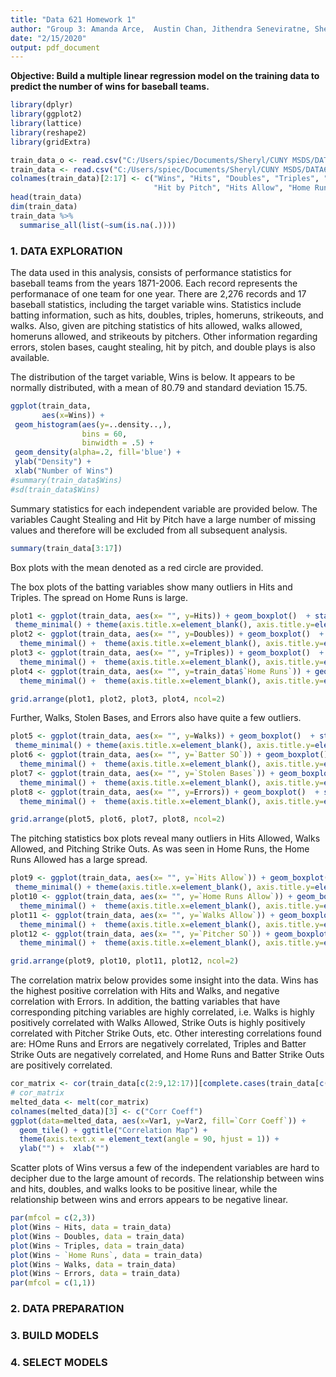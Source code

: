 ```yaml
---
title: "Data 621 Homework 1"
author: "Group 3: Amanda Arce,  Austin Chan, Jithendra Seneviratne, Sheryl Piechocki"
date: "2/15/2020"
output: pdf_document
---
```


**Objective:  Build a multiple linear regression model on the training data to predict the number of wins for baseball teams.**  

```r
library(dplyr)
library(ggplot2)
library(lattice)
library(reshape2)
library(gridExtra)
```
  
```r
train_data_o <- read.csv("C:/Users/spiec/Documents/Sheryl/CUNY MSDS/DATA621/Homework 1/Data-621-Group/Data/Assignment_1/moneyball-training-data.csv")
train_data <- read.csv("C:/Users/spiec/Documents/Sheryl/CUNY MSDS/DATA621/Homework 1/Data-621-Group/Data/Assignment_1/moneyball-training-data.csv")
colnames(train_data)[2:17] <- c("Wins", "Hits", "Doubles", "Triples", "Home Runs", "Walks", "Batter SO", "Stolen Bases", "Caught Stealing",
                                "Hit by Pitch", "Hits Allow", "Home Runs Allow", "Walks Allow", "Pitcher SO", "Errors", "Double Plays")
head(train_data)
dim(train_data)
train_data %>%
  summarise_all(list(~sum(is.na(.))))
```

### 1. DATA EXPLORATION  
  
The data used in this analysis, consists of performance statistics for baseball teams from the years 1871-2006. Each record represents the performanace of one team for one year.  There are 2,276 records and 17 baseball statistics, including the target variable wins.  Statistics include batting information, such as hits, doubles, triples, homeruns, strikeouts, and walks.  Also, given are pitching statistics of hits allowed, walks allowed, homeruns allowed, and strikeouts by pitchers.  Other information regarding errors, stolen bases, caught stealing, hit by pitch, and double plays is also available.  

The distribution of the target variable, Wins is below.  It appears to be normally distributed, with a mean of 80.79 and standard deviation 15.75.  
```r
ggplot(train_data, 
       aes(x=Wins)) + 
 geom_histogram(aes(y=..density..,),
                bins = 60,
                binwidth = .5) +
 geom_density(alpha=.2, fill='blue') +
 ylab("Density") + 
 xlab("Number of Wins")
#summary(train_data$Wins)
#sd(train_data$Wins)
```  
  
Summary statistics for each independent variable are provided below.  The variables Caught Stealing and Hit by Pitch have a large number of missing values and therefore will be excluded from all subsequent analysis.  

```r
summary(train_data[3:17])
```
  
Box plots with the mean denoted as a red circle are provided.  
  
The box plots of the batting variables show many outliers in Hits and Triples.  The spread on Home Runs is large.  
```r
plot1 <- ggplot(train_data, aes(x= "", y=Hits)) + geom_boxplot()  + stat_summary(fun.y=mean,col = 'red',geom='point') + 
 theme_minimal() + theme(axis.title.x=element_blank(), axis.title.y=element_blank(), panel.border=element_rect(fill=NA)) + ggtitle("Hits")
plot2 <- ggplot(train_data, aes(x= "", y=Doubles)) + geom_boxplot()  + stat_summary(fun.y=mean,col = 'red',geom='point') + 
  theme_minimal() +  theme(axis.title.x=element_blank(), axis.title.y=element_blank(), panel.border=element_rect(fill=NA)) + ggtitle("Doubles")
plot3 <- ggplot(train_data, aes(x= "", y=Triples)) + geom_boxplot()  + stat_summary(fun.y=mean,col = 'red',geom='point') + 
  theme_minimal() +  theme(axis.title.x=element_blank(), axis.title.y=element_blank(), panel.border=element_rect(fill=NA)) + ggtitle("Triples")
plot4 <- ggplot(train_data, aes(x= "", y=train_data$`Home Runs`)) + geom_boxplot()  + stat_summary(fun.y=mean,col = 'red',geom='point') + 
  theme_minimal() +  theme(axis.title.x=element_blank(), axis.title.y=element_blank(), panel.border=element_rect(fill=NA)) + ggtitle("Home Runs")

grid.arrange(plot1, plot2, plot3, plot4, ncol=2)
```
  
Further, Walks, Stolen Bases, and Errors also have quite a few outliers.  
```r
plot5 <- ggplot(train_data, aes(x= "", y=Walks)) + geom_boxplot()  + stat_summary(fun.y=mean,col = 'red',geom='point') + 
 theme_minimal() + theme(axis.title.x=element_blank(), axis.title.y=element_blank(), panel.border=element_rect(fill=NA)) + ggtitle("Walks")
plot6 <- ggplot(train_data, aes(x= "", y=`Batter SO`)) + geom_boxplot()  + stat_summary(fun.y=mean,col = 'red',geom='point') + 
  theme_minimal() +  theme(axis.title.x=element_blank(), axis.title.y=element_blank(), panel.border=element_rect(fill=NA)) + ggtitle("Batter Strike Outs")
plot7 <- ggplot(train_data, aes(x= "", y=`Stolen Bases`)) + geom_boxplot()  + stat_summary(fun.y=mean,col = 'red',geom='point') + 
  theme_minimal() +  theme(axis.title.x=element_blank(), axis.title.y=element_blank(), panel.border=element_rect(fill=NA)) + ggtitle("Stolen Bases")
plot8 <- ggplot(train_data, aes(x= "", y=Errors)) + geom_boxplot()  + stat_summary(fun.y=mean,col = 'red',geom='point') + 
  theme_minimal() +  theme(axis.title.x=element_blank(), axis.title.y=element_blank(), panel.border=element_rect(fill=NA)) + ggtitle("Errors")

grid.arrange(plot5, plot6, plot7, plot8, ncol=2)
```
  
The pitching statistics box plots reveal many outliers in Hits Allowed, Walks Allowed, and Pitching Strike Outs.  As was seen in Home Runs, the Home Runs Allowed has a large spread.  
```r
plot9 <- ggplot(train_data, aes(x= "", y=`Hits Allow`)) + geom_boxplot()  + stat_summary(fun.y=mean,col = 'red',geom='point') + 
 theme_minimal() + theme(axis.title.x=element_blank(), axis.title.y=element_blank(), panel.border=element_rect(fill=NA)) + ggtitle("Hits Allowed")
plot10 <- ggplot(train_data, aes(x= "", y=`Home Runs Allow`)) + geom_boxplot()  + stat_summary(fun.y=mean,col = 'red',geom='point') + 
  theme_minimal() +  theme(axis.title.x=element_blank(), axis.title.y=element_blank(), panel.border=element_rect(fill=NA)) + ggtitle("Home Runs Allowed")
plot11 <- ggplot(train_data, aes(x= "", y=`Walks Allow`)) + geom_boxplot()  + stat_summary(fun.y=mean,col = 'red',geom='point') + 
  theme_minimal() +  theme(axis.title.x=element_blank(), axis.title.y=element_blank(), panel.border=element_rect(fill=NA)) + ggtitle("Walks Allowed")
plot12 <- ggplot(train_data, aes(x= "", y=`Pitcher SO`)) + geom_boxplot()  + stat_summary(fun.y=mean,col = 'red',geom='point') + 
  theme_minimal() +  theme(axis.title.x=element_blank(), axis.title.y=element_blank(), panel.border=element_rect(fill=NA)) + ggtitle("Pitching Strike Outs")

grid.arrange(plot9, plot10, plot11, plot12, ncol=2)
```
  
The correlation matrix below provides some insight into the data.  Wins has the highest positive correlation with Hits and Walks, and negative correlation with Errors.  In addition, the batting variables that have corresponding pitching variables are highly correlated, i.e. Walks is highly positively correlated with Walks Allowed, Strike Outs is highly positively correlated with Pitcher Strike Outs, etc.  Other interesting correlations found are: HOme Runs and Errors are negatively correlated, Triples and Batter Strike Outs are negatively correlated, and Home Runs and Batter Strike Outs are positively correlated.
```r
cor_matrix <- cor(train_data[c(2:9,12:17)][complete.cases(train_data[c(2:9,12:17)]),], method = c("pearson", "kendall", "spearman"))
# cor_matrix
melted_data <- melt(cor_matrix)
colnames(melted_data)[3] <- c("Corr Coeff")
ggplot(data=melted_data, aes(x=Var1, y=Var2, fill=`Corr Coeff`)) + 
  geom_tile() + ggtitle("Correlation Map") +
  theme(axis.text.x = element_text(angle = 90, hjust = 1)) +
  ylab("") +  xlab("") 
```
  
Scatter plots of Wins versus a few of the independent variables are hard to decipher due to the large amount of records.  The relationship between wins and hits, doubles, and walks looks to be positive linear, while the relationship between wins and errors appears to be negative linear.  

```r
par(mfcol = c(2,3)) 
plot(Wins ~ Hits, data = train_data)
plot(Wins ~ Doubles, data = train_data)
plot(Wins ~ Triples, data = train_data)
plot(Wins ~ `Home Runs`, data = train_data)
plot(Wins ~ Walks, data = train_data)
plot(Wins ~ Errors, data = train_data)
par(mfcol = c(1,1)) 
```


### 2. DATA PREPARATION  
  
### 3. BUILD MODELS  
  
### 4. SELECT MODELS  
  
  


